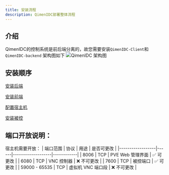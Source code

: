 ```yaml
---
title: 安装流程
description: QimenIDC部署整体流程
---
```


## 介绍
QimenIDC的控制系统是前后端分离的，故您需要安装`QimenIDC-Client`和`QimenIDC-backend`
架构图如下
<img 
  src="https://img.xwyue.com/i/2025/07/20/687c6ed392630.png" 
  alt="QimenIDC 架构图"
  className="rounded-lg border border-fd-border"
/>

## 安装顺序
<Steps>
<Step>

[安装后端](/docs/qimenidc/installation/backend)

</Step>

<Step>

[安装前端](/docs/qimenidc/installation/client)

</Step>
<Step>

[配置宿主机]()

</Step>
<Step>

[安装被控](/docs/qimenidc/installation/agent)

</Step>
</Steps>


## 端口开放说明：
宿主机需要开放：
| 端口范围         | 协议 | 用途              | 是否可更改 |
|------------------|------|-------------------|------------|
| 8006             | TCP  | PVE Web 管理界面  | ✅ 可更改   |
| 6080             | TCP  | VNC 控制器        | ❌ 不可更改 |
| 7600             | TCP  | 被控端口          | ✅ 可更改   |
| 59000 - 65535    | TCP  | 虚拟机 VNC 端口段 | ❌ 不可更改 |
